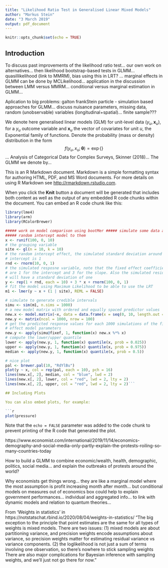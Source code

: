 ```yaml
---
title: "Likelihood Ratio Test in Generalised Linear Mixed Models"
author: "Markus Stein"
date: "3 March 2019"
output: pdf_document
---
```


```r
knitr::opts_chunk$set(echo = TRUE)
```

## Introduction
To discuss past improvements of the likelihood ratio test... 
our own work on alternatives...
then likelihood bootstrap-based tests in GLMM... quasillikelihood (link to MMRM), bias using this in LRT? ... marginal effects in GLMM can be done by MCLikelihood...
application in the discussion between LMM versus MMRM... conditional versus marginal estimation in GLMM...

Aplication to big problems: galton frankStein particle - simulation based approaches for GLMM... discuss nuisance parameters, missing data, random (unobservable) variables (longitudinal+spatial)... finite sample???


We denote here generalised linear models (GLM) for unit-level data 
$(y_u, \boldsymbol{x}_u)$, for a $y_u$ outcome variable and $\boldsymbol{x}_u$ 
the vector of covariates for unit $u$, the Exponential family of functions. 
Denote the probability (mass or density) distribution in the form
$$ f(y_u, x_u; \boldsymbol{\theta}) = \exp \left\{  \right\}$$
... Analysis of Categorical Data for Complex Surveys, Skinner (2018)...
The GLMM we denote by...


This is an R Markdown document. Markdown is a simple formatting syntax for authoring HTML, PDF, and MS Word documents. For more details on using R Markdown see <http://rmarkdown.rstudio.com>.

When you click the **Knit** button a document will be generated that includes both content as well as the output of any embedded R code chunks within the document. You can embed an R code chunk like this:

```r
library(lme4)
library(arm)
library(RColorBrewer)

##### work on model comparison using bootMer ##### simulate some data and fit a
##### random intercept model to them
x <- runif(100, 0, 10)
# the grouping variable
site <- gl(n = 10, k = 10)
# the random intercept effect, the simulated standard deviation around the
# intercept is 1
rnd <- rnorm(10, 0, 1)
# the simulated resposne variable, note that the fixed effect coefficient
# are 1 for the intercept and 3 for the slope. Also the simulated residuals
# will have a standard deviation of one
y <- rep(1 + rnd, each = 10) + 3 * x + rnorm(100, 0, 1)
# fit the model using Maximum Likelihood to be able to use the LRT
m1 <- lmer(y ~ x + (1 | site), REML = FALSE)

# simulate to generate credible intervals
simu <- sim(m1, n.sims = 1000)
# a new model matrix with ordered and equally spaced predictor values
new.x <- model.matrix(~x, data = data.frame(x = seq(0, 10, length.out = 100)))
new.y <- matrix(ncol = 1000, nrow = 100)
# get the predicted response values for each 1000 simulations of the fixed
# effect model parameters
new.y <- apply(simu@fixef, 1, function(x) new.x %*% x)
# compute the lower/upper quantile
lower <- apply(new.y, 1, function(x) quantile(x, prob = 0.025))
upper <- apply(new.y, 1, function(x) quantile(x, prob = 0.975))
median <- apply(new.y, 1, function(x) quantile(x, prob = 0.5))

# nice plot
pal <- brewer.pal(10, "RdYlBu")
plot(y ~ x, col = rep(pal, each = 10), pch = 16)
lines(new.x[, 2], median, col = "blue", lwd = 2)
lines(new.x[, 2], lower, col = "red", lwd = 2, lty = 2)
lines(new.x[, 2], upper, col = "red", lwd = 2, lty = 2)```

## Including Plots

You can also embed plots, for example:

```r
plot(pressure)
```

Note that the `echo = FALSE` parameter was added to the code chunk to prevent printing of the R code that generated the plot.






https://www.economist.com/international/2019/11/14/economics-demography-and-social-media-only-partly-explain-the-protests-roiling-so-many-countries-today

How to build a GLMM to combine economic/wealth, health, demographic, politics, social media... and explain the outbreaks of protests around the world?

Why economists get things wrong... they are like a marginal model where the most assumption is profit increasing month after month... but conditional models on measures out of economics box could help to explain government performances... individual and aggregated info... to link with dynamic models and relation to quantum theories...





From 'Weights in statistics' in https://notstatschat.rbind.io/2020/08/04/weights-in-statistics/
"The big exception to the principle that point estimates are the same for all types of weights is mixed models. There are two issues:
(1) mixed models are about partitioning variance, and precision weights encode assumptions about variance, so precision weights matter for estimating residual variance vs variance components. 
(2) the loglikelihood is not just a sum of terms involving one observation, so there’s nowhere to stick sampling weights
There are also major complications for Bayesian inference with sampling weights, and we’ll just not go there for now."